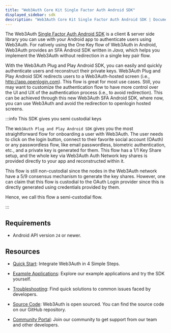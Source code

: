 ```yaml
---
title: "Web3Auth Core Kit Single Factor Auth Android SDK"
displayed_sidebar: sdk
description: "Web3Auth Core Kit Single Factor Auth Android SDK | Documentation - Web3Auth"
---
```


The Web3Auth [Single Factor Auth Android SDK](https://github.com/Web3Auth/single-factor-auth-android) is a client & server side library you can use
with your Android app to authenticate users using Web3Auth. For natively using the One Key flow of Web3Auth in Android, Web3Auth provides an SFA
Android SDK written in _Java_, which helps you implement the Web3Auth without redirection in a single key pair flow.

With the Web3Auth Plug and Play Android SDK, you can easily and quickly authenticate users and reconstruct their private keys. Web3Auth Plug and Play
Android SDK redirects users to a Web3Auth-hosted screen (i.e., http://app.openlogin.com). This flow is great for most use cases. Still, you may want
to customize the authentication flow to have more control over the UI and UX of the authentication process (i.e., to avoid redirection). This can be
achieved through this new Web3Auth SFA Android SDK, where now, you can use Web3Auth and avoid the redirection to openlogin hosted screens.

:::info This SDK gives you semi custodial keys

The `Web3Auth Plug and Play Android SDK` gives you the most straightforward flow for onboarding a user with Web3Auth. The user needs to click on the
login button, connect to their favorite social account (OAuth) or any passwordless flow, like email passwordless, biometric authentication, etc., and
a private key is generated for them. This flow has a 1/1 Key Share setup, and the whole key via Web3Auth Auth Network key shares is provided directly
to your app and reconstructed within it.

This flow is still non-custodial since the nodes in the Web3Auth network have a 5/9 consensus mechanism to generate the key shares. However, one can
claim that this flow is custodial to the OAuth Login provider since this is directly generated using credentials provided by them.

Hence, we call this flow a semi-custodial flow.

:::

## Requirements

- Android API version `24` or newer.

## Resources

- [Quick Start](/examples?product=Core+Kit&sdk=Single+Factor+Auth+Android+SDK): Integrate Web3Auth in 4 Simple Steps.

- [Example Applications](/examples?product=Core+Kit&sdk=Single+Factor+Auth+Android+SDK): Explore our example applications and try the SDK yourself.

- [Troubleshooting](/troubleshooting): Find quick solutions to common issues faced by developers.

- [Source Code](https://github.com/Web3Auth/single-factor-auth-android): Web3Auth is open sourced. You can find the source code on our GitHub
  repository.

- [Community Portal](https://community.web3auth.io): Join our community to get support from our team and other developers.
